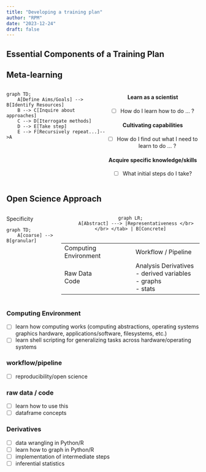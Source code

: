```yaml
---
title: "Developing a training plan"
author: "RPM"
date: "2023-12-24"
draft: false
---
```


## Essential Components of a Training Plan



## Meta-learning

::: {style="display: flex; position: relative;"}

::: {.left style="position: relative; top: 0px; left: 0px;"}

```mermaid

graph TD;
    A[Define Aims/Goals] --> B[Identify Resources]
    B --> C[Inquire about approaches]
    C --> D[Iterrogate methods]
    D --> E[Take step]
    E --> F[Recursively repeat...]-->A

```

:::


::: {.right style="text-align: center;"}

#### Learn as a scientist 

- [ ]  How do I learn how to do ... ?

####  Cultivating capabilities

- [ ] How do I find out what I need to learn to do ... ?

#### Acquire specific knowledge/skills

- [ ] What initial steps do I take?


:::

:::


## Open Science Approach

::: {style="display: flex;"}
<div>
Specificity

```mermaid

graph TD;
    A[coarse] --> B[granular]


```

</div>

::: {.middle style="text-align: center"}


```mermaid


graph LR;
    A[Abstract] ---> |Representativeness </br> </br> </tab> | B[Concrete]


```

|                       |                      |
|-----------------------|----------------------|
| Computing Environment | Workflow / Pipeline  |
| Raw Data </br> Code       | Analysis Derivatives </br> - derived variables </br> -  graphs </br> -  stats|


:::
:::

### Computing Environment

-   [ ] learn how computing works (computing abstractions, operating systems graphics hardware, applications/software, filesystems, etc.)
-   [ ] learn shell scripting for generalizing tasks across hardware/operating systems

### workflow/pipeline

-   [ ] reproducibility/open science


### raw data / code

-   [ ] learn how to use this
-   [ ] dataframe concepts

### Derivatives

-   [ ] data wrangling in Python/R
-   [ ] learn how to graph in Python/R
-   [ ] implementation of intermediate steps
-   [ ] inferential statistics

